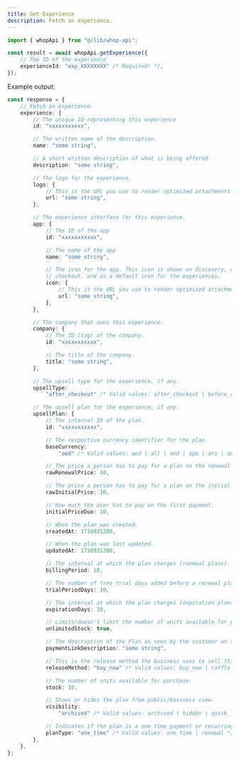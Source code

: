 ```yaml
---
title: Get Experience
description: Fetch an experience.
---
```


```typescript
import { whopApi } from "@/lib/whop-api";

const result = await whopApi.getExperience({
	// The ID of the experience
	experienceId: "exp_XXXXXXXX" /* Required! */,
});

```

Example output:

```typescript
const response = {
	// Fetch an experience.
	experience: {
		// The unique ID representing this experience
		id: "xxxxxxxxxxx",

		// The written name of the description.
		name: "some string",

		// A short written description of what is being offered
		description: "some string",

		// The logo for the experience.
		logo: {
			// This is the URL you use to render optimized attachments on the client. This should be used for apps.
			url: "some string",
		},

		// The experience interface for this experience.
		app: {
			// The ID of the app
			id: "xxxxxxxxxxx",

			// The name of the app
			name: "some string",

			// The icon for the app. This icon is shown on discovery, on the product page, on
			// checkout, and as a default icon for the experiences.
			icon: {
				// This is the URL you use to render optimized attachments on the client. This should be used for apps.
				url: "some string",
			},
		},

		// The company that owns this experience.
		company: {
			// The ID (tag) of the company.
			id: "xxxxxxxxxxx",

			// The title of the company.
			title: "some string",
		},

		// The upsell type for the experience, if any.
		upsellType:
			"after_checkout" /* Valid values: after_checkout | before_checkout | only_in_whop */,

		// The upsell plan for the experience, if any.
		upsellPlan: {
			// The internal ID of the plan.
			id: "xxxxxxxxxxx",

			// The respective currency identifier for the plan.
			baseCurrency:
				"aed" /* Valid values: aed | all | amd | ape | ars | aud | bam | bgn | bhd | bob | brl | bsd | cad | chf | clp | cop | crc | czk | dkk | dop | dzd | egp | etb | eth | eur | gbp | ghs | gmd | gtq | gyd | hkd | huf | idr | ils | inr | jmd | jod | jpy | kes | khr | krw | kwd | lkr | mad | mdl | mga | mkd | mnt | mop | mur | mxn | myr | nad | ngn | nok | nzd | omr | pen | php | pkr | pln | pyg | qar | ron | rsd | rub | rwf | sar | sek | sgd | thb | tnd | try | ttd | twd | tzs | usd | uyu | uzs | vnd | xcd | xof | zar */,

			// The price a person has to pay for a plan on the renewal purchase.
			rawRenewalPrice: 10,

			// The price a person has to pay for a plan on the initial purchase.
			rawInitialPrice: 10,

			// How much the user has to pay on the first payment.
			initialPriceDue: 10,

			// When the plan was created.
			createdAt: 1716931200,

			// When the plan was last updated.
			updatedAt: 1716931200,

			// The interval at which the plan charges (renewal plans).
			billingPeriod: 10,

			// The number of free trial days added before a renewal plan.
			trialPeriodDays: 10,

			// The interval at which the plan charges (expiration plans).
			expirationDays: 10,

			// Limits/doesn't limit the number of units available for purchase.
			unlimitedStock: true,

			// The description of the Plan as seen by the customer on the checkout page.
			paymentLinkDescription: "some string",

			// This is the release method the business uses to sell this plan.
			releaseMethod: "buy_now" /* Valid values: buy_now | raffle | waitlist */,

			// The number of units available for purchase.
			stock: 10,

			// Shows or hides the plan from public/business view.
			visibility:
				"archived" /* Valid values: archived | hidden | quick_link | visible */,

			// Indicates if the plan is a one time payment or recurring.
			planType: "one_time" /* Valid values: one_time | renewal */,
		},
	},
};

```
